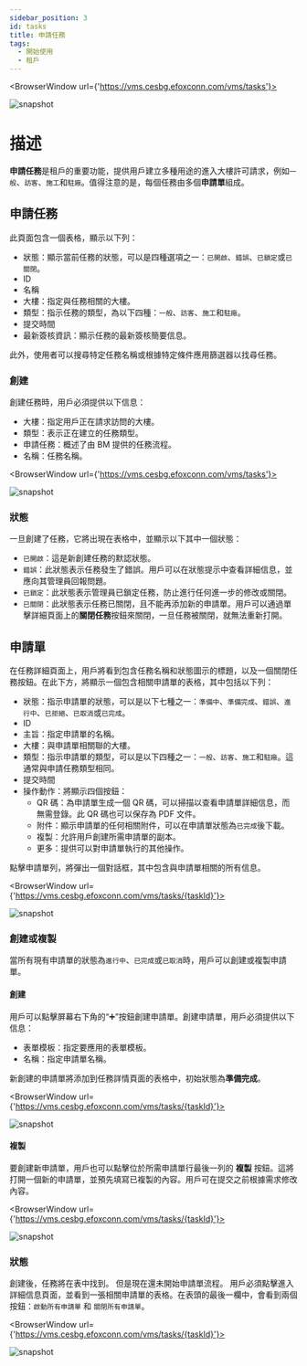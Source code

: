 ---
sidebar_position: 3
id: tasks
title: 申請任務
tags:
  - 開始使用
  - 租戶
---


<BrowserWindow url={'https://vms.cesbg.efoxconn.com/vms/tasks'}>

![snapshot](../assets/vms/vms-tasks-zh-hant.png)

</BrowserWindow>

# 描述

**申請任務**是租戶的重要功能，提供用戶建立多種用途的進入大樓許可請求，例如`一般`、`訪客`、`施工`和`駐廠`。值得注意的是，每個任務由多個**申請單**組成。

## 申請任務

此頁面包含一個表格，顯示以下列：

- 狀態：顯示當前任務的狀態，可以是四種選項之一：`已開啟`、`錯誤`、`已鎖定`或`已關閉`。
- ID
- 名稱
- 大樓：指定與任務相關的大樓。
- 類型：指示任務的類型，為以下四種：`一般`、`訪客`、`施工`和`駐廠`。
- 提交時間
- 最新簽核資訊：顯示任務的最新簽核簡要信息。

此外，使用者可以搜尋特定任務名稱或根據特定條件應用篩選器以找尋任務。

### 創建

創建任務時，用戶必須提供以下信息：

- 大樓：指定用戶正在請求訪問的大樓。
- 類型：表示正在建立的任務類型。
- 申請任務：概述了由 BM 提供的任務流程。
- 名稱：任務名稱。

<BrowserWindow url={'https://vms.cesbg.efoxconn.com/vms/tasks'}>

![snapshot](../assets/vms/vms-create-task-zh-hant.png)

</BrowserWindow>

### 狀態

一旦創建了任務，它將出現在表格中，並顯示以下其中一個狀態：

- `已開啟`：這是新創建任務的默認狀態。
- `錯誤`：此狀態表示任務發生了錯誤。用戶可以在狀態提示中查看詳細信息，並應向其管理員回報問題。
- `已鎖定`：此狀態表示管理員已鎖定任務，防止進行任何進一步的修改或關閉。
- `已關閉`：此狀態表示任務已關閉，且不能再添加新的申請單。用戶可以通過單擊詳細頁面上的**關閉任務**按鈕來關閉，一旦任務被關閉，就無法重新打開。

## 申請單

在任務詳細頁面上，用戶將看到包含任務名稱和狀態圖示的標題，以及一個關閉任務按鈕。在此下方，將顯示一個包含相關申請單的表格，其中包括以下列：

- 狀態：指示申請單的狀態，可以是以下七種之一：`準備中`、`準備完成`、`錯誤`、`進行中`、`已拒絕`、`已取消`或`已完成`。
- ID
- 主旨：指定申請單的名稱。
- 大樓：與申請單相關聯的大樓。
- 類型：指示申請單的類型，可以是以下四種之一：`一般`、`訪客`、`施工`和`駐廠`。這通常與申請任務類型相同。
- 提交時間
- 操作動作：將顯示四個按鈕：
  - QR 碼：為申請單生成一個 QR 碼，可以掃描以查看申請單詳細信息，而無需登錄。此 QR 碼也可以保存為 PDF 文件。
  - 附件：顯示申請單的任何相關附件，可以在申請單狀態為`已完成`後下載。
  - 複製：允許用戶創建所需申請單的副本。
  - 更多：提供可以對申請單執行的其他操作。

點擊申請單列，將彈出一個對話框，其中包含與申請單相關的所有信息。

<BrowserWindow url={'https://vms.cesbg.efoxconn.com/vms/tasks/{taskId}'}>

![snapshot](../assets/vms/vms-ticket-content-zh-hant.png)

</BrowserWindow>

### 創建或複製

當所有現有申請單的狀態為`進行中`、`已完成`或`已取消`時，用戶可以創建或複製申請單。

#### 創建

用戶可以點擊屏幕右下角的“➕”按鈕創建申請單。創建申請單，用戶必須提供以下信息：

- 表單模板：指定要應用的表單模板。
- 名稱：指定申請單名稱。

新創建的申請單將添加到任務詳情頁面的表格中，初始狀態為**準備完成**。

<BrowserWindow url={'https://vms.cesbg.efoxconn.com/vms/tasks/{taskId}'}>

![snapshot](../assets/vms/vms-create-ticket-zh-hant.png)

</BrowserWindow>

#### 複製

要創建新申請單，用戶也可以點擊位於所需申請單行最後一列的 **複製** 按鈕。這將打開一個新的申請單，並預先填寫已複製的內容。用戶可在提交之前根據需求修改內容。

<BrowserWindow url={'https://vms.cesbg.efoxconn.com/vms/tasks/{taskId}'}>

![snapshot](../assets/vms/vms-copy-ticket-zh-hant.png)

</BrowserWindow>

### 狀態

創建後，任務將在表中找到。 但是現在還未開始申請單流程。 用戶必須點擊進入詳細信息頁面，並看到一張相關申請單的表格。在表頭的最後一欄中，會看到兩個按鈕：`啟動所有申請單` 和 `關閉所有申請單`。

<BrowserWindow url={'https://vms.cesbg.efoxconn.com/vms/tasks/{taskId}'}>

![snapshot](../assets/vms/vms-task-tickets-zh-hant.png)

</BrowserWindow>
